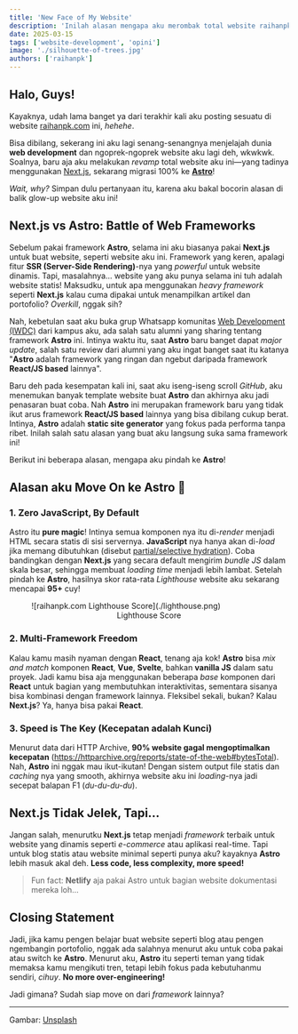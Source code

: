 ```yaml
---
title: 'New Face of My Website'
description: 'Inilah alasan mengapa aku merombak total website raihanpk.com ini!'
date: 2025-03-15
tags: ['website-development', 'opini']
image: './silhouette-of-trees.jpg'
authors: ['raihanpk']
---
```


## Halo, Guys!

Kayaknya, udah lama banget ya dari terakhir kali aku posting sesuatu di website [raihanpk.com](https://raihanpk.com) ini, *hehehe*.

Bisa dibilang, sekerang ini aku lagi senang-senangnya menjelajah dunia **web development** dan ngoprek-ngoprek website aku lagi deh, wkwkwk. Soalnya, baru aja aku melakukan *revamp* total website aku ini—yang tadinya menggunakan [Next.js](https://nextjs.org), sekarang migrasi 100% ke [**Astro**](https://astro.build)! 

*Wait, why?* Simpan dulu pertanyaan itu, karena aku bakal bocorin alasan di balik glow-up website aku ini!


## Next.js vs Astro: Battle of Web Frameworks

Sebelum pakai framework **Astro**, selama ini aku biasanya pakai **Next.js** untuk buat website, seperti website aku ini. 
Framework yang keren, apalagi fitur **SSR (Server-Side Rendering)**-nya yang *powerful* untuk website dinamis. 
Tapi, masalahnya… website yang aku punya selama ini tuh adalah website statis! Maksudku, untuk apa menggunakan *heavy framework* seperti **Next.js** kalau cuma dipakai untuk menampilkan artikel dan portofolio? *Overkill*, nggak sih?

Nah, kebetulan saat aku buka grup Whatsapp komunitas [Web Development (IWDC)](https://instagram.com/iwdc_ipb) dari kampus aku, ada salah satu alumni yang sharing tentang framework **Astro** ini. 
Intinya waktu itu, saat **Astro** baru banget dapat *major update*, salah satu review dari alumni yang aku ingat banget saat itu katanya "**Astro** adalah framework yang ringan dan ngebut daripada framework **React/JS based** lainnya". 

Baru deh pada kesempatan kali ini, saat aku iseng-iseng scroll *GitHub*, aku menemukan banyak template website buat **Astro** dan akhirnya aku jadi penasaran buat coba. 
Nah **Astro** ini merupakan framework baru yang tidak ikut arus framework **React/JS based** lainnya yang bisa dibilang cukup berat. 
Intinya, **Astro** adalah **static site generator** yang fokus pada performa tanpa ribet. Inilah salah satu alasan yang buat aku langsung suka sama framework ini!

Berikut ini beberapa alasan, mengapa aku pindah ke **Astro**!

## Alasan aku Move On ke Astro 🚀

### 1. Zero JavaScript, By Default

Astro itu **pure magic**! Intinya semua komponen nya itu di-*render* menjadi HTML secara statis di sisi servernya. 
**JavaScript** nya hanya akan di-*load* jika memang dibutuhkan (disebut [partial/selective hydration](https://docs.astro.build/en/concepts/islands)). 
Coba bandingkan dengan **Next.js** yang secara default mengirim *bundle JS* dalam skala besar, sehingga membuat *loading time* menjadi lebih lambat. 
Setelah pindah ke **Astro**, hasilnya skor rata-rata *Lighthouse* website aku sekarang mencapai **95+** cuy!

<figure>
![raihanpk.com Lighthouse Score](./lighthouse.png)
<figcaption><center>Lighthouse Score</center></figcaption>
</figure>

### 2. Multi-Framework Freedom

Kalau kamu masih nyaman dengan **React**, tenang aja kok! **Astro** bisa *mix and match* komponen **React**, **Vue**, **Svelte**, bahkan **vanilla JS** dalam satu proyek. 
Jadi kamu bisa aja menggunakan beberapa *base* komponen dari **React** untuk bagian yang membutuhkan interaktivitas, sementara sisanya bisa kombinasi dengan framework lainnya. 
Fleksibel sekali, bukan? Kalau **Next.js**? Ya, hanya bisa pakai **React**.

### 3. Speed is The Key (Kecepatan adalah Kunci)

Menurut data dari HTTP Archive, **90% website gagal mengoptimalkan kecepatan** (https://httparchive.org/reports/state-of-the-web#bytesTotal). 
Nah, **Astro** ini nggak mau ikut-ikutan! Dengan sistem output file statis dan *caching* nya yang smooth, akhirnya website aku ini *loading*-nya jadi secepat balapan F1 (_du-du-du-du_).

## Next.js Tidak Jelek, Tapi…

Jangan salah, menurutku **Next.js** tetap menjadi *framework* terbaik untuk website yang dinamis seperti *e-commerce* atau aplikasi real-time. 
Tapi untuk blog statis atau website minimal seperti punya aku? kayaknya **Astro** lebih masuk akal deh. **Less code, less complexity, more speed!**

> Fun fact: **Netlify** aja pakai Astro untuk bagian website dokumentasi mereka loh...

## Closing Statement

Jadi, jika kamu pengen belajar buat website seperti blog atau pengen ngembangin portofolio, nggak ada salahnya menurut aku untuk coba pakai atau switch ke **Astro**. 
Menurut aku, **Astro** itu seperti teman yang tidak memaksa kamu mengikuti tren, tetapi lebih fokus pada kebutuhanmu sendiri, *cihuy*.
**No more over-engineering!** 

Jadi gimana? Sudah siap move on dari *framework* lainnya?

---

Gambar: [Unsplash](https://unsplash.com/photos/silhouette-of-trees-CqVFAFG7nFU)
